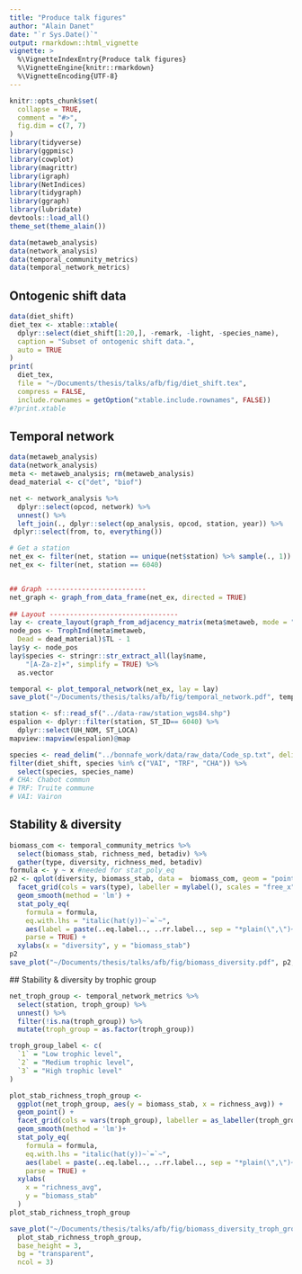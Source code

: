 ```yaml
---
title: "Produce talk figures"
author: "Alain Danet"
date: "`r Sys.Date()`"
output: rmarkdown::html_vignette
vignette: >
  %\VignetteIndexEntry{Produce talk figures}
  %\VignetteEngine{knitr::rmarkdown}
  %\VignetteEncoding{UTF-8}
---
```


```r
knitr::opts_chunk$set(
  collapse = TRUE,
  comment = "#>",
  fig.dim = c(7, 7)
)
library(tidyverse)
library(ggpmisc)
library(cowplot)
library(magrittr)
library(igraph)
library(NetIndices)
library(tidygraph)
library(ggraph)
library(lubridate)
devtools::load_all()
theme_set(theme_alain())
```

```r
data(metaweb_analysis)
data(network_analysis)
data(temporal_community_metrics)
data(temporal_network_metrics)
```

## Ontogenic shift data

```r
data(diet_shift)
diet_tex <- xtable::xtable(
  dplyr::select(diet_shift[1:20,], -remark, -light, -species_name),
  caption = "Subset of ontogenic shift data.",
  auto = TRUE
)
print(
  diet_tex,
  file = "~/Documents/thesis/talks/afb/fig/diet_shift.tex",
  compress = FALSE,
  include.rownames = getOption("xtable.include.rownames", FALSE))
#?print.xtable
```


## Temporal network 

```r
data(metaweb_analysis)
data(network_analysis)
meta <- metaweb_analysis; rm(metaweb_analysis)
dead_material <- c("det", "biof")
```

```r
net <- network_analysis %>%
  dplyr::select(opcod, network) %>%
  unnest() %>%
  left_join(., dplyr::select(op_analysis, opcod, station, year)) %>%
 dplyr::select(from, to, everything())

# Get a station
net_ex <- filter(net, station == unique(net$station) %>% sample(., 1))
net_ex <- filter(net, station == 6040)


## Graph -------------------------
net_graph <- graph_from_data_frame(net_ex, directed = TRUE)
 
## Layout --------------------------------
lay <- create_layout(graph_from_adjacency_matrix(meta$metaweb, mode = "directed"), layout = "kk")
node_pos <- TrophInd(meta$metaweb,
  Dead = dead_material)$TL - 1
lay$y <- node_pos
lay$species <- stringr::str_extract_all(lay$name,
    "[A-Za-z]+", simplify = TRUE) %>%
  as.vector

temporal <- plot_temporal_network(net_ex, lay = lay)
save_plot("~/Documents/thesis/talks/afb/fig/temporal_network.pdf", temporal, base_height = 10, bg = "transparent")
```

```r
station <- sf::read_sf("../data-raw/station_wgs84.shp")
espalion <- dplyr::filter(station, ST_ID== 6040) %>%
  dplyr::select(UH_NOM, ST_LOCA)
mapview::mapview(espalion)@map
```
```r
species <- read_delim("../bonnafe_work/data/raw_data/Code_sp.txt", delim = "\t")
filter(diet_shift, species %in% c("VAI", "TRF", "CHA")) %>%
  select(species, species_name)
# CHA: Chabot commun
# TRF: Truite commune
# VAI: Vairon 
```


## Stability & diversity 

```r
biomass_com <- temporal_community_metrics %>%
  select(biomass_stab, richness_med, betadiv) %>%
  gather(type, diversity, richness_med, betadiv)
formula <- y ~ x #needed for stat_poly_eq
p2 <- qplot(diversity, biomass_stab, data =  biomass_com, geom = "point") +
  facet_grid(cols = vars(type), labeller = mylabel(), scales = "free_x") +
  geom_smooth(method = 'lm') +
  stat_poly_eq(
    formula = formula,
    eq.with.lhs = "italic(hat(y))~`=`~",
    aes(label = paste(..eq.label.., ..rr.label.., sep = "*plain(\",\")~")),
    parse = TRUE) +
  xylabs(x = "diversity", y = "biomass_stab")
p2
save_plot("~/Documents/thesis/talks/afb/fig/biomass_diversity.pdf", p2, base_height = 3, bg = "transparent", ncol = 2)
```

## Stability & diversity by trophic group

```r
net_troph_group <- temporal_network_metrics %>% 
  select(station, troph_group) %>%
  unnest() %>%
  filter(!is.na(troph_group)) %>%
  mutate(troph_group = as.factor(troph_group))

troph_group_label <- c(
  `1` = "Low trophic level",
  `2` = "Medium trophic level",
  `3` = "High trophic level"
)

plot_stab_richness_troph_group <-
  ggplot(net_troph_group, aes(y = biomass_stab, x = richness_avg)) +
  geom_point() +
  facet_grid(cols = vars(troph_group), labeller = as_labeller(troph_group_label)) +
  geom_smooth(method = 'lm')+
  stat_poly_eq(
    formula = formula,
    eq.with.lhs = "italic(hat(y))~`=`~",
    aes(label = paste(..eq.label.., ..rr.label.., sep = "*plain(\",\")~")),
    parse = TRUE) +
  xylabs(
    x = "richness_avg",
    y = "biomass_stab"
  )
plot_stab_richness_troph_group

save_plot("~/Documents/thesis/talks/afb/fig/biomass_diversity_troph_group.pdf",
  plot_stab_richness_troph_group,
  base_height = 3,
  bg = "transparent",
  ncol = 3)
```

